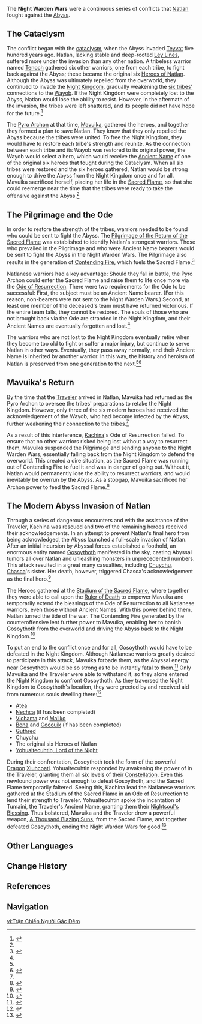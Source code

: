 {{Terminology Infobox
|type      = Lore
|type2     = Natlan Culture
|region       = Natlan
}}
The '''Night Warden Wars''' were a continuous series of conflicts that [[Natlan]] fought against the [[Abyss]].

==The Cataclysm==
The conflict began with the [[cataclysm]], when the Abyss invaded [[Teyvat]] five hundred years ago. Natlan, lacking stable and deep-rooted [[Ley Lines]], suffered more under the invasion than any other nation. A tribeless warrior named [[Tenoch]] gathered six other warriors, one from each tribe, to fight back against the Abyss; these became the original six [[Heroes of Natlan]]. Although the Abyss was ultimately repelled from the overworld, they continued to invade the [[Night Kingdom]], gradually weakening the [[Natlan/Culture#Tribes of Natlan|six tribes']] connections to the [[Wayob]]. If the Night Kingdom were completely lost to the Abyss, Natlan would lose the ability to resist. However, in the aftermath of the invasion, the tribes were left shattered, and its people did not have hope for the future.<ref name="PAF">{{Ref/Quest|Past and Future}}</ref>

The [[Pyro Archon]] at that time, [[Mavuika]], gathered the heroes, and together they formed a plan to save Natlan. They knew that they only repelled the Abyss because the tribes were united. To free the Night Kingdom, they would have to restore each tribe's strength and reunite. As the connection between each tribe and its Wayob was restored to its original power, the Wayob would select a hero, which would receive the [[Ancient Name]] of one of the original six heroes that fought during the Cataclysm. When all six tribes were restored and the six heroes gathered, Natlan would be strong enough to drive the Abyss from the Night Kingdom once and for all. Mavuika sacrificed herself, placing her life in the [[Sacred Flame]], so that she could reemerge near the time that the tribes were ready to take the offensive against the Abyss.<ref name="PAF" />

==The Pilgrimage and the Ode==
In order to restore the strength of the tribes, warriors needed to be found who could be sent to fight the Abyss. The [[Pilgrimage of the Return of the Sacred Flame]] was established to identify Natlan's strongest warriors. Those who prevailed in the Pilgrimage and who were Ancient Name bearers would be sent to fight the Abyss in the Night Warden Wars. The Pilgrimage also results in the generation of [[Contending Fire]], which fuels the Sacred Flame.<ref name="NANA">{{Ref/Quest|Natlan! A New Adventure}}</ref>

Natlanese warriors had a key advantage: Should they fall in battle, the Pyro Archon could enter the Sacred Flame and raise them to life once more via the [[Ode of Resurrection]]. There were two requirements for the Ode to be successful: First, the subject must be an Ancient Name bearer. (For this reason, non-bearers were not sent to the Night Warden Wars.) Second, at least one member of the deceased's team must have returned victorious. If the entire team falls, they cannot be restored. The souls of those who are not brought back via the Ode are stranded in the Night Kingdom, and their Ancient Names are eventually forgotten and lost.<ref name="NANA" />

The warriors who are not lost to the Night Kingdom eventually retire when they become too old to fight or suffer a major injury, but continue to serve Natlan in other ways. Eventually, they pass away normally, and their Ancient Name is inherited by another warrior. In this way, the history and heroism of Natlan is preserved from one generation to the next.<ref name="NANA" /><ref>{{Ref/NPC|Cauich}}</ref>

==Mavuika's Return==
By the time that the [[Traveler]] arrived in Natlan, Mavuika had returned as the Pyro Archon to oversee the tribes' preparations to retake the Night Kingdom. However, only three of the six modern heroes had received the acknowledgement of the Wayob, who had become infected by the Abyss, further weakening their connection to the tribes.<ref name="PAF" />

As a result of this interference, [[Kachina]]'s Ode of Resurrection failed. To ensure that no other warriors risked being lost without a way to resurrect them, Mavuika suspended the Pilgrimage and sending anyone to the Night Warden Wars, essentially falling back from the Night Kingdom to defend the overworld. This created a dire situation, as the Sacred Flame was running out of Contending Fire to fuel it and was in danger of going out. Without it, Natlan would permanently lose the ability to resurrect warriors, and would inevitably be overrun by the Abyss. As a stopgap, Mavuika sacrificed her Archon power to feed the Sacred Flame.<ref>{{Ref/Quest|A Decision (Archon Quest)}}</ref>

==The Modern Abyss Invasion of Natlan==
Through a series of dangerous encounters and with the assistance of the Traveler, Kachina was rescued and two of the remaining heroes received their acknowledgements. In an attempt to prevent Natlan's final hero from being acknowledged, the Abyss launched a full-scale invasion of Natlan. After an initial incursion by Abyssal forces established a foothold, an enormous entity named [[Gosoythoth]] manifested in the sky, casting Abyssal tumors all over Natlan and unleashing monsters in unprecedented numbers. This attack resulted in a great many casualties, including [[Chuychu]], [[Chasca]]'s sister. Her death, however, triggered Chasca's acknowledgement as the final hero.<ref>{{Ref/Quest|Despair Engulfs the Heavens}}</ref>

The Heroes gathered at the [[Stadium of the Sacred Flame]], where together they were able to call upon the [[Ronova|Ruler of Death]] to empower Mavuika and temporarily extend the blessings of the Ode of Resurrection to all Natlanese warriors, even those without Ancient Names. With this power behind them, Natlan turned the tide of the war. The Contending Fire generated by the counteroffensive lent further power to Mavuika, enabling her to banish Gosoythoth from the overworld and driving the Abyss back to the Night Kingdom.<ref>{{Ref/Quest|No One Fights Alone}}</ref>

To put an end to the conflict once and for all, Gosoythoth would have to be defeated in the Night Kingdom. Although Natlanese warriors greatly desired to participate in this attack, Mavuika forbade them, as the Abyssal energy near Gosoythoth would be so strong as to be instantly fatal to them.<ref>{{Ref/Quest|A Fuel Named "Fate"}}</ref> Only Mavuika and the Traveler were able to withstand it, so they alone entered the Night Kingdom to confront Gosoythoth. As they traversed the Night Kingdom to Gosoythoth's location, they were greeted by and received aid from numerous souls dwelling there:<ref>{{Ref/Quest|Journey of Stars and Flames}}</ref>

* [[Atea]]
* [[Nechca]] (if {{Quest|Melodious Chant}} has been completed)
* [[Vichama]] and [[Mallko]]
* [[Bona]] and [[Cocouik]] (if {{Quest|Lost Traveler in the Ashen Realm}} has been completed)
* [[Guthred]]
* Chuychu
* The original six Heroes of Natlan
* [[Yohualtecuhtin, Lord of the Night]]

During their confrontation, Gosoythoth took the form of the powerful [[Dragon]] [[Xiuhcoatl]]. Yohualtecuhtin responded by awakening the power of {{Pyro}} in the Traveler, granting them all six levels of their [[Constellation]]. Even this newfound power was not enough to defeat Gosoythoth, and the Sacred Flame temporarily faltered. Seeing this, Kachina lead the Natlanese warriors gathered at the Stadium of the Sacred Flame in an Ode of Resurrection to lend their strength to Traveler. Yohualtecuhtin spoke the incantation of Tumaini, the Traveler's Ancient Name, granting them their [[Nightsoul's Blessing]]. Thus bolstered, Mavuika and the Traveler drew a powerful weapon, [[A Thousand Blazing Suns]], from the Sacred Flame, and together defeated Gosoythoth, ending the Night Warden Wars for good.<ref>{{Ref/Quest|Where All Hopes Lie}}</ref>

==Other Languages==
{{Other Languages
|en       = Night Warden Wars
|zhs      = 巡夜者战争
|zhs_rm   = 
|zht      = 巡夜者戰爭
|zht_rm   = 
|zh_tl    = 
|ja       = 夜巡者の戦争
|ja_rm    = Yajunsha no Sensou{{Assumed}}
|ja_tl    = Night Warden Wars
|ko       = 밤 순찰자 전쟁
|ko_tl    = 
|es       = Guerra de los Peregrinos<!--Singular always used except when numbered-->
|es_tl    = War of the Pilgrims
|fr       = Guerre des veilleurs nocturnes<!--Singular always used except when numbered-->
|fr_tl    = Night Watchmen War
|ru       = Войны ночных дозорных<!--Plural most of the time, but singular also used: Война ночных дозорных-->
|ru_tl    = 
|th       = สงครามผู้พิทักษ์ราตรี
|th_rm    = 
|th_tl    = 
|vi       = Trận Chiến Người Gác Đêm
|vi_tl    = 
|de       = Kriege der Nachtwächter<!--Singular also used: Krieg der Nachtwächter-->
|de_tl    = Night Wardens' Wars
|id       = Perang Penjaga Malam
|id_tl    = 
|pt       = Guerra da Guarda Noturna<!--Singular always used except when numbered-->
|pt_tl    = 
|tr       = Gece Nöbeti Savaşları<!--Plural always used-->
|tr_tl    = 
|it       = Guerre dei Guardanotte<!--Plural always used-->
|it_tl    = 
}}

==Change History==
{{Change History|5.0}}

==References==
{{Reflist}}

==Navigation==
{{Lore Navbox|Terminology}}

[[vi:Trận Chiến Người Gác Đêm]]
